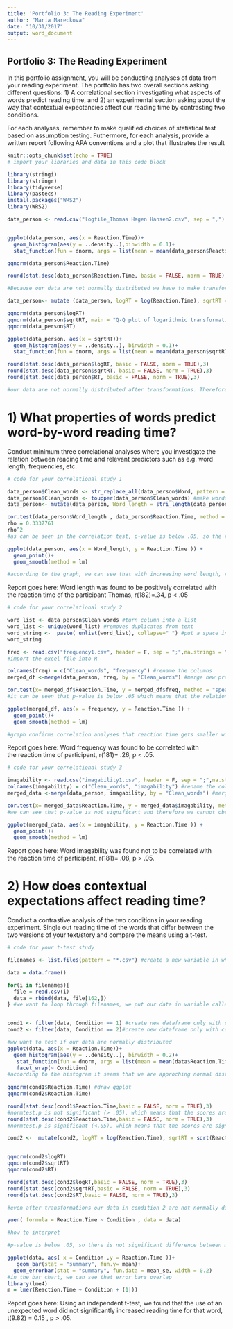 ```yaml
---
title: 'Portfolio 3: The Reading Experiment'
author: "Maria Mareckova"
date: "10/31/2017"
output: word_document
---
```


## Portfolio 3: The Reading Experiment 

In this portfolio assignment, you will be conducting analyses of data from your reading experiment. The portfolio has two overall sections asking different questions: 1) A correlational section investigating what aspects of words predict reading time, and 2) an experimental section asking about the way that contextual expectancies affect our reading time by contrasting two conditions.

For each analyses, remember to make qualified choices of statistical test based on assumption testing.
Futhermore, for each analysis, provide a written report following APA conventions and a plot that illustrates the result  

```r
knitr::opts_chunk$set(echo = TRUE)
# import your libraries and data in this code block

library(stringi)
library(stringr)
library(tidyverse)
library(pastecs)
install.packages("WRS2")
library(WRS2)

data_person <- read.csv("logfile_Thomas Hagen Hansen2.csv", sep = ",")



```

```r
ggplot(data_person, aes(x = Reaction.Time))+
  geom_histogram(aes(y = ..density..),binwidth = 0.1)+
  stat_function(fun = dnorm, args = list(mean = mean(data_person$Reaction.Time), sd = sd(data_person$Reaction.Time)))

qqnorm(data_person$Reaction.Time)

round(stat.desc(data_person$Reaction.Time, basic = FALSE, norm = TRUE),3)

#Because our data are not normally distributed we have to make transformations

data_person<- mutate (data_person, logRT = log(Reaction.Time), sqrtRT = sqrt(Reaction.Time), RT = 1/(Reaction.Time))

qqnorm(data_person$logRT)
qqnorm(data_person$sqrtRT, main = "Q-Q plot of logarithmic transformation")
qqnorm(data_person$RT)

ggplot(data_person, aes(x = sqrtRT))+
  geom_histogram(aes(y = ..density..), binwidth = 0.1)+
  stat_function(fun = dnorm, args = list(mean = mean(data_person$sqrtRT), sd = sd(data_person$sqrtRT)))

round(stat.desc(data_person$logRT, basic = FALSE, norm = TRUE),3)
round(stat.desc(data_person$sqrtRT, basic = FALSE, norm = TRUE),3)
round(stat.desc(data_person$RT, basic = FALSE, norm = TRUE),3)

#our data are not normally distributed after transformations. Therefore we have to use non-parametric test.

```

# 1) What properties of words predict word-by-word reading time?

Conduct minimum three correlational analyses where you investigate the relation between reading time and relevant predictors such as e.g. word length, frequencies, etc. 
 
```r
# code for your correlational study 1 

data_person$Clean_words <- str_replace_all(data_person$Word, pattern = "[[:punct:]]", replacement = "") #remove special characters
data_person$Clean_words <- toupper(data_person$Clean_words) #make words upper case 
data_person<- mutate(data_person, Word_length = stri_length(data_person$Clean_words)) #add new column with the length of words into the list 

cor.test(data_person$Word_length , data_person$Reaction.Time, method = "spearman")
rho = 0.3337761
rho^2
#as can be seen in the correlation test, p-value is below .05, so the relation between variables is significant. Coeficient of determination is .20, which means we see a small effect, and rho^2

ggplot(data_person, aes(x = Word_length, y = Reaction.Time )) + 
  geom_point()+
  geom_smooth(method = lm)

#according to the graph, we can see that with increasing word length, reaction time goes up as well. 


```

Report goes here: Word length	was	found	to be positively correlated	with	
the	reaction time of the participant Thomas,	r(182)=.34,	p <	.05

```r
# code for your correlational study 2 

word_list <- data_person$Clean_words #turn column into a list
word_list <- unique(word_list) #removes duplicates from text 
word_string <-  paste( unlist(word_list), collapse=" ") #put a space in between all elements 
word_string

freq <- read.csv("frequency1.csv", header = F, sep = ";",na.strings = "-")
#import the excel file into R

colnames(freq) = c("Clean_words", "frequency") #rename the columns
merged_df <-merge(data_person, freq, by = "Clean_words") #merge new predictor with the old dataset

cor.test(x= merged_df$Reaction.Time, y = merged_df$freq, method = "spearman")
#it can be seen that p-value is below .05 which means that the relation is significant. Rho coeficient is negative (-0.16) which indicates that with higher frequency of words reaction time gets smaller. 

ggplot(merged_df, aes(x = frequency, y = Reaction.Time )) + 
  geom_point()+
  geom_smooth(method = lm)

#graph confirms correlation analyses that reaction time gets smaller with higher frequency

``` 

Report goes here: Word frequency	was	found	to	be correlated	with	
the	reaction time of participant,	r(181)= .26,	p <	.05.

```r
# code for your correlational study 3 

imagability <- read.csv("imagability1.csv", header = F, sep = ";",na.strings = "-")
colnames(imagability) = c("Clean_words", "imagability") #rename the columns
merged_data <-merge(data_person, imagability, by = "Clean_words") #merge new predictor with the old dataset

cor.test(x= merged_data$Reaction.Time, y = merged_data$imagability, method = "spearman")
#we can see that p-value is not significant and therefore we cannot observe relation between imagability and reaction time. Also, rho coeficient is too small to observe correlation. 

ggplot(merged_data, aes(x = imagability, y = Reaction.Time )) + 
  geom_point()+
  geom_smooth(method = lm)


```

Report goes here: Word imagability	was	found	not to	be correlated	with	
the	reaction time of participant,	r(181)= .08,	p >	.05.

# 2) How does contextual expectations affect reading time?

Conduct a contrastive analysis of the two conditions in your reading experiment. Single out reading time of the words that differ between the two versions of your text/story and compare the means using a t-test. 

```r
# code for your t-test study  

filenames <- list.files(pattern = "*.csv") #create a new variable in which we put names of files and let it search in our working directory

data = data.frame()

for(i in filenames){
  file = read.csv(i)
  data = rbind(data, file[162,])
} #we want to loop through filenames, we put our data in variable called file.R takes row number 162 and takes all columns ,rbind attaches data to dataframe, each time R takes one row and attaches it to the dataframe


cond1 <- filter(data, Condition == 1) #create new dataframe only with condition 1
cond2 <- filter(data, Condition == 2)#create new dataframe only with condition 2

#ww want to test if our data are normally distributed 
ggplot(data, aes(x = Reaction.Time))+
  geom_histogram(aes(y = ..density..), binwidth = 0.2)+
   stat_function(fun = dnorm, args = list(mean = mean(data$Reaction.Time), sd = sd(data$Reaction.Time)))+
   facet_wrap(~ Condition)
#according to the histogram it seems that we are approching normal distribution in condition 1 but condition 2 seems to be more positively skewed
  
qqnorm(cond1$Reaction.Time) #draw qqplot 
qqnorm(cond2$Reaction.Time)

round(stat.desc(cond1$Reaction.Time,basic = FALSE, norm = TRUE),3) 
#normtest.p is not significant (> .05), which means that the scores are not significantly different from normal distribution, also skew2SE and kurt2SE are below 1
round(stat.desc(cond2$Reaction.Time,basic = FALSE, norm = TRUE),3)
#normtest.p is significant (<.05), which means that the scores are significantly different from normal distribution. We can try and use transformations. 

cond2 <-  mutate(cond2, logRT = log(Reaction.Time), sqrtRT = sqrt(Reaction.Time), RT = 1/(Reaction.Time))


qqnorm(cond2$logRT)
qqnorm(cond2$sqrtRT)
qqnorm(cond2$RT)

round(stat.desc(cond2$logRT,basic = FALSE, norm = TRUE),3)
round(stat.desc(cond2$sqrtRT,basic = FALSE, norm = TRUE),3)
round(stat.desc(cond2$RT,basic = FALSE, norm = TRUE),3)

#even after transformations our data in condition 2 are not normally distributed.It is probably caused by too few data points. 

yuen( formula = Reaction.Time ~ Condition , data = data)

#how to interpret 

#p-value is below .05, so there is not significant difference between means of two conditions. Moreover confidence intervals cross zero so we cannot be sure about difference. 

ggplot(data, aes( x = Condition ,y = Reaction.Time ))+
   geom_bar(stat = "summary", fun.y= mean)+
  geom_errorbar(stat = "summary", fun.data = mean_se, width = 0.2)
#in the bar chart, we can see that error bars overlap 
library(lme4)
m = lmer(Reaction.Time ~ Condition + (1|))

```

Report goes here: Using an independent t-test, we found that the use of an unexpected word did not significantly increased reading time for that word, t(9.82) = 0.15 , p > .05. 

